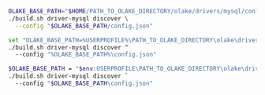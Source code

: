 
<Tabs groupId="build-locally">

<TabItem value="macos-linux" label="macOS / Linux" default>

```bash
OLAKE_BASE_PATH="$HOME/PATH_TO_OLAKE_DIRECTORY/olake/drivers/mysql/config" && \
./build.sh driver-mysql discover \
  --config "$OLAKE_BASE_PATH/config.json"
```

</TabItem> 

<TabItem value="cmd" label="CMD">

```bash
set "OLAKE_BASE_PATH=%USERPROFILE%\PATH_TO_OLAKE_DIRECTORY\olake\drivers\mysql\config" && ^
./build.sh driver-mysql discover ^
  --config "%OLAKE_BASE_PATH%\config.json"
```
</TabItem> 

<TabItem value="powershell" label="Powershell">

```bash
$OLAKE_BASE_PATH = "$env:USERPROFILE\PATH_TO_OLAKE_DIRECTORY\olake\drivers\mysql\config"; `
./build.sh driver-mysql discover `
  --config "$OLAKE_BASE_PATH\config.json"
```

</TabItem> 
</Tabs>